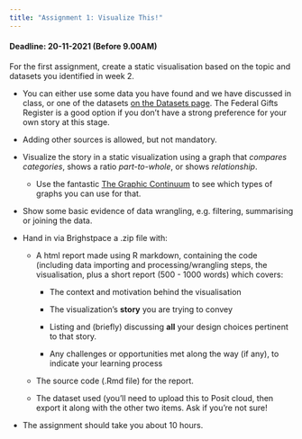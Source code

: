 ```yaml
---
title: "Assignment 1: Visualize This!"
---
```


#### **Deadline: 20-11-2021 (Before 9.00AM)**

For the first assignment, create a static visualisation based on the topic and datasets you identified in week 2.

-   You can either use some data you have found and we have discussed in class, or one of the datasets [on the Datasets page](https://infovis.lucdh.nl/datasets/#presidentialgifts). The Federal Gifts Register is a good option if you don't have a strong preference for your own story at this stage.

-   Adding other sources is allowed, but not mandatory. 

-   Visualize the story in a static visualization using a graph that *compares categories*, shows a ratio *part-to-whole*, or shows *relationship*.

    -   Use the fantastic [The Graphic Continuum](https://iibawards-prod.s3.amazonaws.com/projects/images/000/000/611/large.jpg?1467151571) to see which types of graphs you can use for that.

-   Show some basic evidence of data wrangling, e.g. filtering, summarising or joining the data.

-   Hand in via Brighstpace a .zip file with:

    -   A html report made using R markdown, containing the code (including data importing and processing/wrangling steps, the visualisation, plus a short report (500 - 1000 words) which covers:

        -   The context and motivation behind the visualisation

        -   The visualization's **story** you are trying to convey 

        -   Listing and (briefly) discussing **all** your design choices pertinent to that story.

        -   Any challenges or opportunities met along the way (if any), to indicate your learning process

    -   The source code (.Rmd file) for the report.

    -   The dataset used (you'll need to upload this to Posit cloud, then export it along with the other two items. Ask if you're not sure!

-   The assignment should take you about 10 hours.
